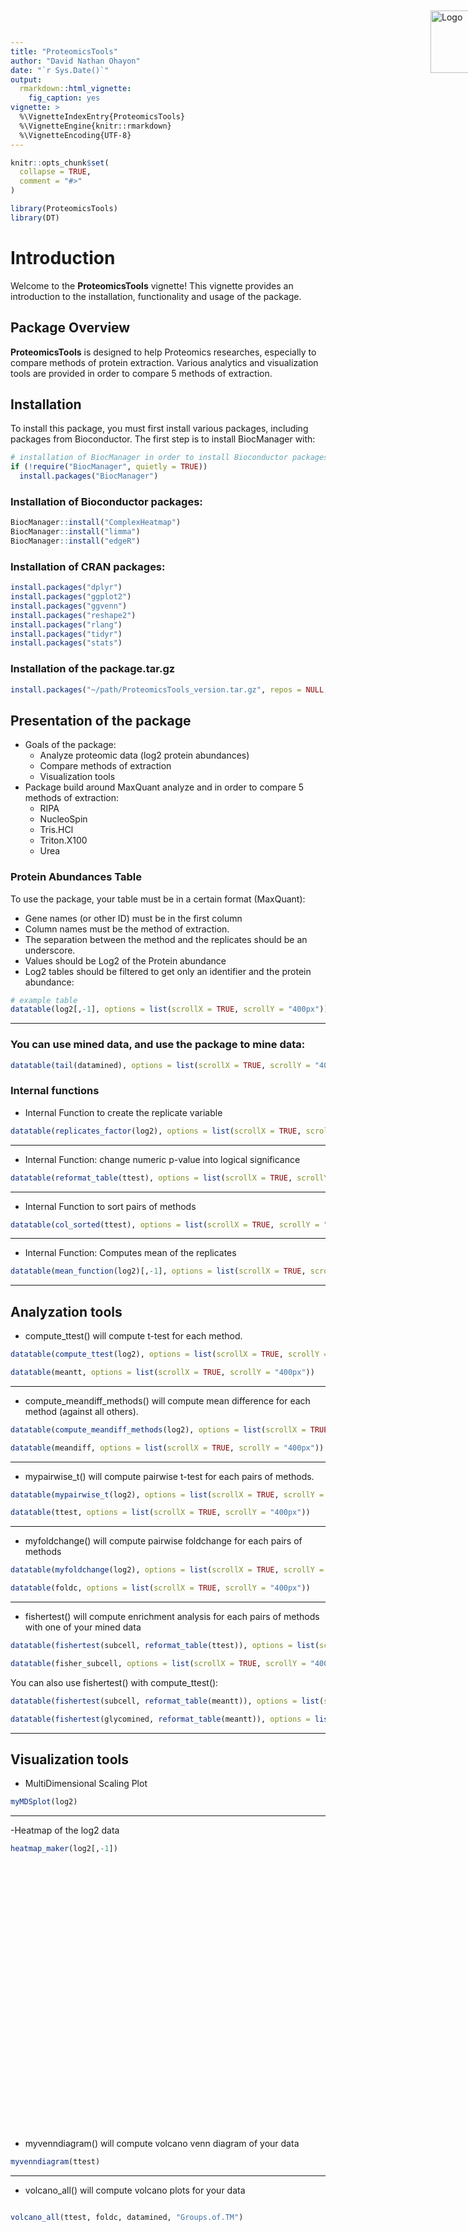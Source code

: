 ```yaml
---
title: "ProteomicsTools"
author: "David Nathan Ohayon"
date: "`r Sys.Date()`"
output: 
  rmarkdown::html_vignette:
    fig_caption: yes
vignette: >
  %\VignetteIndexEntry{ProteomicsTools}
  %\VignetteEngine{knitr::rmarkdown}
  %\VignetteEncoding{UTF-8}
---
```


```r
knitr::opts_chunk$set(
  collapse = TRUE,
  comment = "#>"
)
```


```r
library(ProteomicsTools)
library(DT)
```

# Introduction
![Logo](../data/UNIGE.png){width=200px height=100px style="position: absolute; top: 20px; left: 900px;"}
Welcome to the **ProteomicsTools** vignette! This vignette provides an introduction to the installation, functionality and usage of the package.


## Package Overview

**ProteomicsTools** is designed to help Proteomics researches, especially to compare methods of protein extraction. Various analytics and visualization tools are provided in order to compare 5 methods of extraction. 

## Installation 

To install this package, you must first install various packages, including packages from Bioconductor. The first step is to install BiocManager with:

```r
# installation of BiocManager in order to install Bioconductor packages:
if (!require("BiocManager", quietly = TRUE))
  install.packages("BiocManager")
```

### Installation of Bioconductor packages:
```r
BiocManager::install("ComplexHeatmap")
BiocManager::install("limma")
BiocManager::install("edgeR")
```

### Installation of CRAN packages:
```r
install.packages("dplyr")
install.packages("ggplot2")
install.packages("ggvenn")
install.packages("reshape2")
install.packages("rlang")
install.packages("tidyr")
install.packages("stats")
```

### Installation of the package.tar.gz
```r
install.packages("~/path/ProteomicsTools_version.tar.gz", repos = NULL, type = "source")
```

## Presentation of the package {.flexbox .vcenter}

- Goals of the package:
  - Analyze proteomic data (log2 protein abundances)
  - Compare methods of extraction
  - Visualization tools

- Package build around MaxQuant analyze and in order to compare 5 methods of extraction:
  - RIPA
  - NucleoSpin
  - Tris.HCl
  - Triton.X100
  - Urea
  
### Protein Abundances Table

To use the package, your table must be in a certain format (MaxQuant): 

- Gene names (or other ID) must be in the first column
- Column names must be the method of extraction. 
- The separation between the method and the replicates should be an underscore. 
- Values should be Log2 of the Protein abundance
- Log2 tables should be filtered to get only an identifier and the protein abundance:

```r
# example table
datatable(log2[,-1], options = list(scrollX = TRUE, scrollY = "400px"))
```

---

### You can use mined data, and use the package to mine data:

```r
datatable(tail(datamined), options = list(scrollX = TRUE, scrollY = "400px"))
```

### Internal functions


- Internal Function to create the replicate variable

```r
datatable(replicates_factor(log2), options = list(scrollX = TRUE, scrollY = "400px"))
```

---

- Internal Function: change numeric p-value into logical significance

```r
datatable(reformat_table(ttest), options = list(scrollX = TRUE, scrollY = "400px"))
```

---

- Internal Function to sort pairs of methods

```r
datatable(col_sorted(ttest), options = list(scrollX = TRUE, scrollY = "400px"))
```

---

- Internal Function: Computes mean of the replicates 

```r
datatable(mean_function(log2)[,-1], options = list(scrollX = TRUE, scrollY = "400px"))
```




---

## Analyzation tools

- compute_ttest() will compute t-test for each method.

```r
datatable(compute_ttest(log2), options = list(scrollX = TRUE, scrollY = "400px"))
```

```r
datatable(meantt, options = list(scrollX = TRUE, scrollY = "400px"))
```

---

- compute_meandiff_methods() will compute mean difference for each method (against all others).

```r
datatable(compute_meandiff_methods(log2), options = list(scrollX = TRUE, scrollY = "400px"))
```

```r
datatable(meandiff, options = list(scrollX = TRUE, scrollY = "400px"))
```

---

- mypairwise_t() will compute pairwise t-test for each pairs of methods.

```r
datatable(mypairwise_t(log2), options = list(scrollX = TRUE, scrollY = "400px"))
```

```r
datatable(ttest, options = list(scrollX = TRUE, scrollY = "400px"))
```

---


- myfoldchange() will compute pairwise foldchange for each pairs of methods

```r
datatable(myfoldchange(log2), options = list(scrollX = TRUE, scrollY = "400px"))
```

```r
datatable(foldc, options = list(scrollX = TRUE, scrollY = "400px"))
```

---

- fishertest() will compute enrichment analysis for each pairs of methods with one of your mined data

```r
datatable(fishertest(subcell, reformat_table(ttest)), options = list(scrollX = TRUE, scrollY = "400px"))
```

```r
datatable(fisher_subcell, options = list(scrollX = TRUE, scrollY = "400px"))
```

You can also use fishertest() with compute_ttest():

```r
datatable(fishertest(subcell, reformat_table(meantt)), options = list(scrollX = TRUE, scrollY = "400px"))
```

```r
datatable(fishertest(glycomined, reformat_table(meantt)), options = list(scrollX = TRUE, scrollY = "400px"))
```

---

## Visualization tools

- MultiDimensional Scaling Plot

```r
myMDSplot(log2)
```

---

-Heatmap of the log2 data
<div style="height: 470px; overflow: scroll;">
```r
heatmap_maker(log2[,-1])
```
</div>


- myvenndiagram() will compute volcano venn diagram of your data

```r
myvenndiagram(ttest)
```

---

- volcano_all() will compute volcano plots for your data

<div style="height: 470px; overflow: scroll;">
```r
volcano_all(ttest, foldc, datamined, "Groups.of.TM")
```
</div>

---

- Isolate volcano plot

```r
volcano_maker(ttest, foldc, datamined, "TMregions")
```

---

- The fisher enrichment can be seen with dotplot_maker()

<div style="height: 470px; overflow: scroll;">
```r
dotplot_maker(fisher_subcell)
```
</div>

---

<div style="height: 470px; overflow: scroll;">
```r
dotplot_maker(fisher_glyco)
```
</div>

---

Or with compute_ttest():

<div style="height: 470px; overflow: scroll;">
```r
dotplot_maker(fishertest(subcell, reformat_table(meantt)))
```
</div>

---

<div style="height: 470px; overflow: scroll;">
```r
dotplot_maker(fishertest(glycomined, reformat_table(meantt)))
```
</div>

---

Others dotplots can be seen:

dotratio() will show you a proportion of the more abundant protein based on a simple formula (each maximum and minimum for each methods will be taken and computed and z-scored). The plot is from a summary table.

<div style="height: 470px; overflow: scroll;">
```r
dotratio(logical_mined_data, log2)
```
</div>

---

dotplot_by_methods is similar but less overall, it takes the whole dataset.
<div style="height: 470px; overflow: scroll;">
```r
dotplot_by_methods(logical_mined_data, log2)
```
</div>

---

dotplot_meandiff() takes the output of compute_ttest and compute_meandiff_methods and a logical table to highlight less/high abundant extraction method
<div style="height: 470px; overflow: scroll;">
```r
dotplot_meandiff(meantt, meandiff, glycomined)
```
</div>

---

You can also explore data with ggpairs:

<div style="height: 470px; overflow: scroll;">
```r
ggpairs_proteomics(log2, datamined, "Groups.of.TM")
```
</div>


---

## Datamining tools

The datamining tools are using NeXtProt's API to manage enrichment analysis. To this end, UniProt ID is needed to run the analysis. 
Since MaxQuant are giving UniProt ID, we can directly use them to get some of the protein's properties. However, with the complexity of those studies, it is usual to find a few proteins within the same row, which means that the identified peptides are shared between proteins. In that case, you should use proteinid_parser() to get only one protein per row, to send to NeXtProt.
You have the choice to use either all the identified proteins, either only the first one, which is usually the canonical of the implied gene:

```r
datatable(proteinid_parser(log2raw, "Majority.protein.IDs"), options = list(scrollX = TRUE, scrollY = "400px"))
```

You can also ask swissprot for the canonical ProteinID for a given gene. Since MaxQuant usually gives gene name, it can be useful to use that tool. Be careful though, gene names has to be the exact gene names as it appears on UniProt, otherwise you'll get NA values.

```r
get_swissprot_id("A2M", organism = 9606, reviewed="true")
```


You can also combine this function with another to use pbl package to apply to your column:

```r
uniprot_assembling(head(log2))
```

You can use the package in order to mine IP, Mass, TMregions, glycosylation site, and subcellular location of the protein of interest from NeXtProt.

```r
get_nextprot_PI("P01023")
get_nextprot_mass("P01023")
get_nextprot_glycosite("P01023")
get_nextprot_subcell("P01023")
```

If the annotation you want is not present there, you can use the general function that count the number of the annotation of interest:

```r
get_nextprot_annotationsnumber("P01023", "catalytic-activity")
```


You can also use another function in combination to apply to your column, which works for all functions above:

```r
datamining_assembling(head(UniProtID), "Subcell", get_nextprot_subcell)
```

For the general one, there is a supplementary parameter, so you can use this function:

```r
datamining_annotationsnumber(head(UniProtID), "catalytic-activity")
```

As you can see, if you mine subcellular location and glycosylation site you will get strings columns. You can use the function below to transform this column into a new table:

```r
datatable(table_maker_from_strings(datamined$Subcell, df = datamined), options = list(scrollX = TRUE, scrollY = "400px"))
```

Since the number of Membrane terms are numerous, you can use "combineMembraneColumns" to assemble all of them into one:

```r
datatable(combineMembraneColumns(table_maker_from_strings(datamined$Subcell, df = datamined)), options = list(scrollX = TRUE, scrollY = "400px"))
```

```r
datatable(table_maker_from_strings(datamined$Glycosite, df = datamined), options = list(scrollX = TRUE, scrollY = "400px"))
```

For glycosylation site, you can also regroup them depending on the type of linkage (N or O):

```r
datatable(extract_glyco_string(subset(datamined, select=c(name, Glycosite)), "Glycosite"), options = list(scrollX = TRUE, scrollY = "400px"))
```

On the other hand, some columns will be numeric and won't be easy to be analyzed, you can use this function below:

```r
datatable(column_maker(subset(datamined, select=c(name, Mass)), "Mass", "BinaryMass"), options = list(scrollX = TRUE, scrollY = "400px"))
#> to transform this to a logical variable, you can run datamined$MassHigherThanAverage <- as.logical(ifelse(datamined$BinaryMass=="High", TRUE, FALSE))
```

```r
datatable(column_maker(subset(datamined, select=c(name, IP)), "IP", "IPbinary"), options = list(scrollX = TRUE, scrollY = "400px"))
#> to transform this to a logical variable, you can run datamined$IPHigherThanAverage <- as.logical(ifelse(datamined$IPbinary=="High", TRUE, FALSE))
```

To group Membrane regions by a few groups, you can use trensmembrane_factor, which will create groups of membrane depending the treshold you choose. Default is 3:

```r
datatable(transmembrane_factor(subset(datamined, select=c(name, TMregions)), "TMregions", "TMgroups"), options = list(scrollX = TRUE, scrollY = "400px"))
```



